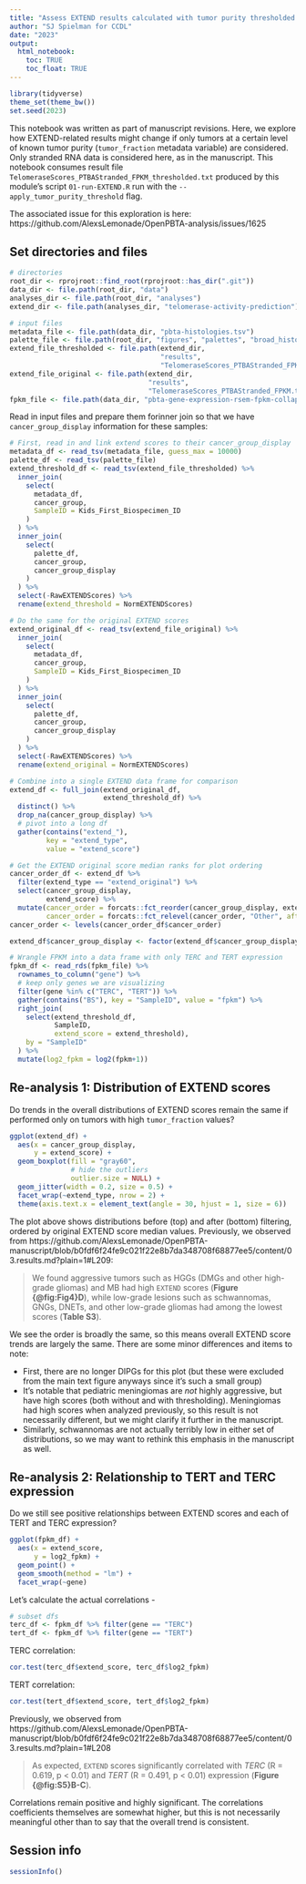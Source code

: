 ```yaml
---
title: "Assess EXTEND results calculated with tumor purity thresholded data"
author: "SJ Spielman for CCDL"
date: "2023"
output: 
  html_notebook:
    toc: TRUE
    toc_float: TRUE
---
```


```r
library(tidyverse)
theme_set(theme_bw())
set.seed(2023)
```
This notebook was written as part of manuscript revisions.
Here, we explore how EXTEND-related results might change if only tumors at a certain level of known tumor purity (`tumor_fraction` metadata variable) are considered.
Only stranded RNA data is considered here, as in the manuscript.
This notebook consumes result file `TelomeraseScores_PTBAStranded_FPKM_thresholded.txt` produced by this module's script `01-run-EXTEND.R` run with the ` --apply_tumor_purity_threshold` flag.

The associated issue for this exploration is here: https://github.com/AlexsLemonade/OpenPBTA-analysis/issues/1625



## Set directories and files

```r
# directories
root_dir <- rprojroot::find_root(rprojroot::has_dir(".git"))
data_dir <- file.path(root_dir, "data")
analyses_dir <- file.path(root_dir, "analyses")
extend_dir <- file.path(analyses_dir, "telomerase-activity-prediction")

# input files
metadata_file <- file.path(data_dir, "pbta-histologies.tsv")
palette_file <- file.path(root_dir, "figures", "palettes", "broad_histology_cancer_group_palette.tsv")
extend_file_thresholded <- file.path(extend_dir, 
                                     "results",
                                     "TelomeraseScores_PTBAStranded_FPKM_thresholded.txt")
extend_file_original <- file.path(extend_dir, 
                                  "results",
                                  "TelomeraseScores_PTBAStranded_FPKM.txt")
fpkm_file <- file.path(data_dir, "pbta-gene-expression-rsem-fpkm-collapsed.stranded.rds")
```


Read in input files and prepare them forinner join so that we have `cancer_group_display` information for these samples:

```r
# First, read in and link extend scores to their cancer_group_display
metadata_df <- read_tsv(metadata_file, guess_max = 10000)
palette_df <- read_tsv(palette_file)
extend_threshold_df <- read_tsv(extend_file_thresholded) %>%
  inner_join(
    select(
      metadata_df, 
      cancer_group, 
      SampleID = Kids_First_Biospecimen_ID
    )
  ) %>%
  inner_join(
    select(
      palette_df, 
      cancer_group,
      cancer_group_display
    )
  ) %>% 
  select(-RawEXTENDScores) %>%
  rename(extend_threshold = NormEXTENDScores) 

# Do the same for the original EXTEND scores
extend_original_df <- read_tsv(extend_file_original) %>%
  inner_join(
    select(
      metadata_df, 
      cancer_group, 
      SampleID = Kids_First_Biospecimen_ID
    )
  ) %>%
  inner_join(
    select(
      palette_df, 
      cancer_group,
      cancer_group_display
    )
  ) %>% 
  select(-RawEXTENDScores) %>%
  rename(extend_original = NormEXTENDScores) 

# Combine into a single EXTEND data frame for comparison
extend_df <- full_join(extend_original_df, 
                       extend_threshold_df) %>%
  distinct() %>%
  drop_na(cancer_group_display) %>%
  # pivot into a long df
  gather(contains("extend_"), 
         key = "extend_type", 
         value = "extend_score")

# Get the EXTEND original score median ranks for plot ordering
cancer_order_df <- extend_df %>%
  filter(extend_type == "extend_original") %>%
  select(cancer_group_display, 
         extend_score) %>%
  mutate(cancer_order = forcats::fct_reorder(cancer_group_display, extend_score),
         cancer_order = forcats::fct_relevel(cancer_order, "Other", after = Inf))
cancer_order <- levels(cancer_order_df$cancer_order)

extend_df$cancer_group_display <- factor(extend_df$cancer_group_display, levels = cancer_order)

# Wrangle FPKM into a data frame with only TERC and TERT expression
fpkm_df <- read_rds(fpkm_file) %>%
  rownames_to_column("gene") %>% 
  # keep only genes we are visualizing
  filter(gene %in% c("TERC", "TERT")) %>%
  gather(contains("BS"), key = "SampleID", value = "fpkm") %>%
  right_join(
    select(extend_threshold_df, 
           SampleID,
           extend_score = extend_threshold), 
    by = "SampleID"
  ) %>%
  mutate(log2_fpkm = log2(fpkm+1))
```

## Re-analysis 1: Distribution of EXTEND scores

Do trends in the overall distributions of EXTEND scores remain the same if performed only on tumors with high `tumor_fraction` values?


```r
ggplot(extend_df) + 
  aes(x = cancer_group_display, 
      y = extend_score) + 
  geom_boxplot(fill = "gray60", 
               # hide the outliers
               outlier.size = NULL) + 
  geom_jitter(width = 0.2, size = 0.5) +
  facet_wrap(~extend_type, nrow = 2) +
  theme(axis.text.x = element_text(angle = 30, hjust = 1, size = 6))

```


The plot above shows distributions before (top) and after (bottom) filtering, ordered by original EXTEND score median values.
Previously, we observed from https://github.com/AlexsLemonade/OpenPBTA-manuscript/blob/b0fdf6f24fe9c021f22e8b7da348708f68877ee5/content/03.results.md?plain=1#L209:

> We found aggressive tumors such as HGGs (DMGs and other high-grade gliomas) and MB had high `EXTEND` scores (**Figure {@fig:Fig4}D**), while low-grade lesions such as schwannomas, GNGs, DNETs, and other low-grade gliomas had among the lowest scores (**Table S3**).

We see the order is broadly the same, so this means overall EXTEND score trends are largely the same.
There are some minor differences and items to note:

- First, there are no longer DIPGs for this plot (but these were excluded from the main text figure anyways since it's such a small group)
- It's notable that pediatric meningiomas are _not_ highly aggressive, but have high scores (both without and with thresholding). 
Meningiomas had high scores when analyzed previously, so this result is not necessarily different, but we might clarify it further in the manuscript.
- Similarly, schwannomas are not actually terribly low in either set of distributions, so we may want to rethink this emphasis in the manuscript as well.



## Re-analysis 2: Relationship to TERT and TERC expression

Do we still see positive relationships between EXTEND scores and each of TERT and TERC expression?


```r
ggplot(fpkm_df) + 
  aes(x = extend_score,
      y = log2_fpkm) + 
  geom_point() + 
  geom_smooth(method = "lm") + 
  facet_wrap(~gene) 
```


Let's calculate the actual correlations - 
```r
# subset dfs
terc_df <- fpkm_df %>% filter(gene == "TERC")
tert_df <- fpkm_df %>% filter(gene == "TERT")
```


TERC correlation:
```r
cor.test(terc_df$extend_score, terc_df$log2_fpkm)
```

TERT correlation:
```r
cor.test(tert_df$extend_score, tert_df$log2_fpkm)

```


Previously, we observed from https://github.com/AlexsLemonade/OpenPBTA-manuscript/blob/b0fdf6f24fe9c021f22e8b7da348708f68877ee5/content/03.results.md?plain=1#L208

> As expected, `EXTEND` scores significantly correlated with _TERC_ (R = 0.619, p < 0.01) and _TERT_ (R = 0.491, p < 0.01) expression (**Figure {@fig:S5}B-C**).


Correlations remain positive and highly significant. 
The correlations coefficients themselves are somewhat higher, but this is not necessarily meaningful other than to say that the overall trend is consistent.

## Session info

```r
sessionInfo()
```
